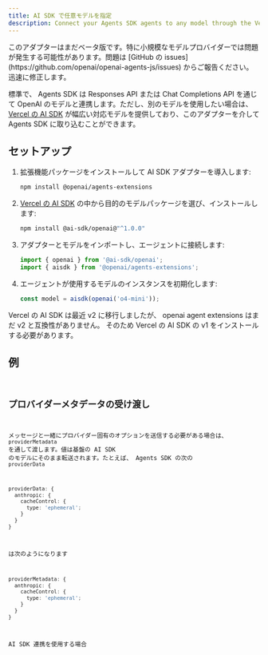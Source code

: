 ```yaml
---
title: AI SDK で任意モデルを指定
description: Connect your Agents SDK agents to any model through the Vercel's AI SDK
---
```



<Aside type="caution">
  このアダプターはまだベータ版です。特に小規模なモデルプロバイダーでは問題が発生する可能性があります。問題は
  [GitHub の issues](https://github.com/openai/openai-agents-js/issues)
  からご報告ください。迅速に修正します。
</Aside>

標準で、 Agents SDK は Responses API または Chat Completions API を通じて OpenAI のモデルと連携します。ただし、別のモデルを使用したい場合は、[Vercel の AI SDK](https://sdk.vercel.ai/) が幅広い対応モデルを提供しており、このアダプターを介して Agents SDK に取り込むことができます。

## セットアップ

<Steps>

1. 拡張機能パッケージをインストールして AI SDK アダプターを導入します:

   ```bash
   npm install @openai/agents-extensions
   ```

2. [Vercel の AI SDK](https://sdk.vercel.ai/docs/models/overview) の中から目的のモデルパッケージを選び、インストールします:

   ```bash
   npm install @ai-sdk/openai@"^1.0.0"
   ```

3. アダプターとモデルをインポートし、エージェントに接続します:

   ```typescript
   import { openai } from '@ai-sdk/openai';
   import { aisdk } from '@openai/agents-extensions';
   ```

4. エージェントが使用するモデルのインスタンスを初期化します:

   ```typescript
   const model = aisdk(openai('o4-mini'));
   ```

</Steps>

<Aside type="caution">
  Vercel の AI SDK は最近 v2 に移行しましたが、 openai agent extensions はまだ
  v2 と互換性がありません。 そのため Vercel の AI SDK の v1
  をインストールする必要があります。
</Aside>

## 例

<Code
  lang="typescript"
  code={aiSdkSetupExample}
  title="AI SDK のセットアップ"
/>

## プロバイダーメタデータの受け渡し

メッセージと一緒にプロバイダー固有のオプションを送信する必要がある場合は、`providerMetadata` を通して渡します。値は基盤の AI SDK のモデルにそのまま転送されます。たとえば、 Agents SDK の次の `providerData`

```ts
providerData: {
  anthropic: {
    cacheControl: {
      type: 'ephemeral';
    }
  }
}
```

は次のようになります

```ts
providerMetadata: {
  anthropic: {
    cacheControl: {
      type: 'ephemeral';
    }
  }
}
```

AI SDK 連携を使用する場合

